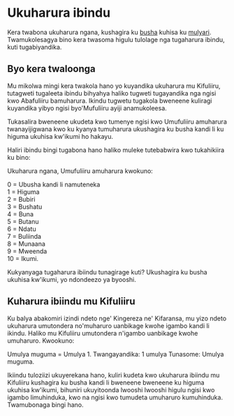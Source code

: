 # Ukuharura ibindu

Kera twabona ukuharura ngana, kushagira ku [busha](./zero-ku-ikumi) kuhisa ku [mulyari](./umulyari). Twamukolesagya bino kera twasoma higulu tulolage nga tugaharura ibindu, kuti tugabiyandika.

## Byo kera twaloonga

Mu mikolwa mingi kera twakola hano yo kuyandika ukuharura mu Kifuliiru, tutagweti tugaleeta ibindu bihyahya haliko tugweti tugayandika nga ngisi kwo Abafuliiru bamuharura. Ikindu tugwetu tugakola bweneene kuliragi kuyandika yibyo ngisi byo'Mufuliiru ayiji anamukoleesa.

Tukasalira bweneene ukudeta kwo tumenye ngisi kwo Umufuliiru amuharura twanayijigwana kwo ku kyanya tumuharura ukushagira ku busha kandi li ku higuma ukuhisa kw'ikumi ho hakayu.

Haliri ibindu bingi tugabona hano haliko muleke tutebabwira kwo tukahikiira ku bino:

Ukuharura ngana, Umufuliiru amuharura kwokuno:

0 = Ubusha kandi li namuteneka  
1 = Higuma  
2 = Bubiri  
3 = Bushatu  
4 = Buna  
5 = Butanu  
6 = Ndatu  
7 = Buliinda  
8 = Munaana  
9 = Mweenda  
10 = Ikumi.

Kukyanyaga tugaharura ibiindu tunagirage kuti?
Ukushagira ku busha ukuhisa kw'ikumi, yo ndondeezo ya byooshi.

## Kuharura ibiindu mu Kifuliiru

Ku balya abakomiri izindi ndeto nge' Kingereza ne' Kifaransa, mu yizo ndeto ukuharura umutondera no'muharuro uanbikage kwohe igambo kandi li ikindu. Haliko mu Kifuliiru umutondera n'igambo uanbikage kwohe umuharuro. Kwookuno:

Umulya muguma = Umulya 1.
Twangayandika:
1 umulya
Tunasome:
Umulya muguma.

Ikiindu tuloziizi ukuyerekana hano, kuliri kudeta kwo ukuharura ibiindu mu Kifuliiru kushagira ku busha kandi li bweneene bweneene ku higuma ukuhisa kw'ikumi, bihuniri ukuyitoonda lwooshi lwooshi higulu ngisi kwo igambo limuhinduka, kwo na ngisi kwo tumudeta umuharuro kumuhinduka.
Twamubonaga bingi hano.
